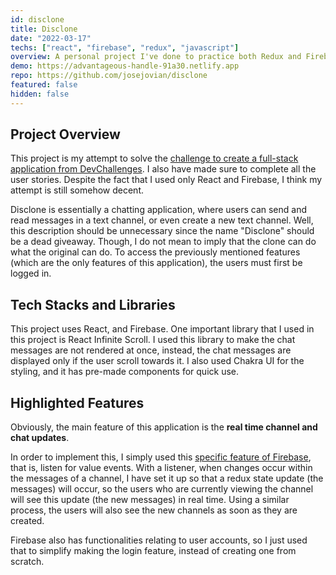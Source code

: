 ```yaml
---
id: disclone
title: Disclone
date: "2022-03-17"
techs: ["react", "firebase", "redux", "javascript"]
overview: A personal project I've done to practice both Redux and Firebase. I used Chakra UI for quick styling and pre-made components.
demo: https://advantageous-handle-91a30.netlify.app
repo: https://github.com/josejovian/disclone
featured: false
hidden: false
---
```


## Project Overview

This project is my attempt to solve the [challenge to create a full-stack application from DevChallenges](https://devchallenges.io/challenges/wP0LbGgEeKhpFHUpPpDh). I also have made sure to complete all the user stories. Despite the fact that I used only React and Firebase, I think my attempt is still somehow decent.

Disclone is essentially a chatting application, where users can send and read messages in a text channel, or even create a new text channel. Well, this description should be unnecessary since the name "Disclone" should be a dead giveaway. Though, I do not mean to imply that the clone can do what the original can do. To access the previously mentioned features (which are the only features of this application), the users must first be logged in.

## Tech Stacks and Libraries

This project uses React, and Firebase. One important library that I used in this project is React Infinite Scroll. I used this library to make the chat messages are not rendered at once, instead, the chat messages are displayed only if the user scroll towards it. I also used Chakra UI for the styling, and it has pre-made components for quick use.

## Highlighted Features

Obviously, the main feature of this application is the **real time channel and chat updates**.

In order to implement this, I simply used this [specific feature of Firebase](https://firebase.google.com/docs/database/web/read-and-write#web_value_events), that is, listen for value events. With a listener, when changes occur within the messages of a channel, I have set it up so that a redux state update (the messages) will occur, so the users who are currently viewing the channel will see this update (the new messages) in real time. Using a similar process, the users will also see the new channels as soon as they are created.

Firebase also has functionalities relating to user accounts, so I just used that to simplify making the login feature, instead of creating one from scratch.
